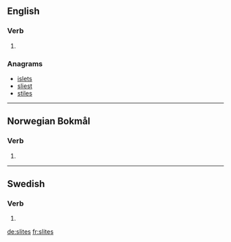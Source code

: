 ==English==

===Verb===
{{head|en|verb form}}

# {{en-third-person singular of|slite}}

===Anagrams===
* [[islets#English|islets]]
* [[sliest#English|sliest]]
* [[stiles#English|stiles]]

----
==Norwegian Bokmål==

===Verb===
{{head|nb|verb form}}

# {{form of|passive form|slite|lang=nb}}

----
==Swedish==

===Verb===
{{head|sv|verb form}}

# {{sv-verb-form-pre-pass|slita}}

[[de:slites]]
[[fr:slites]]